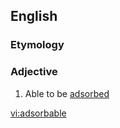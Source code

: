==English==

===Etymology===
{{suffix|adsorb|able}}

===Adjective===
{{en-adj}}
# Able to be [[adsorbed]]

[[vi:adsorbable]]